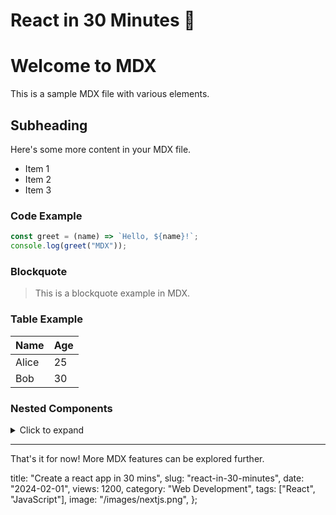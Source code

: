 # React in 30 Minutes 🚀


# Welcome to MDX

This is a sample MDX file with various elements.

## Subheading

Here's some more content in your MDX file.

- Item 1
- Item 2
- Item 3

### Code Example

```javascript
const greet = (name) => `Hello, ${name}!`;
console.log(greet("MDX"));
```

### Blockquote

> This is a blockquote example in MDX.

### Table Example

| Name  | Age |
| ----- | --- |
| Alice | 25  |
| Bob   | 30  |

### Nested Components

<details>
  <summary>Click to expand</summary>
  <p>This is hidden content inside a details element.</p>
</details>

---

That's it for now! More MDX features can be explored further.

  title: "Create a react app in 30 mins",
  slug: "react-in-30-minutes",
  date: "2024-02-01",
  views: 1200,
  category: "Web Development",
  tags: ["React", "JavaScript"],
  image: "/images/nextjs.png",
};
